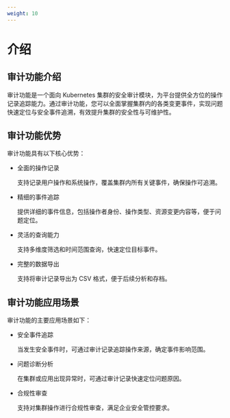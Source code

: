 ```yaml
---
weight: 10
---
```



# 介绍

## 审计功能介绍

审计功能是一个面向 Kubernetes 集群的安全审计模块，为平台提供全方位的操作记录追踪能力。通过审计功能，您可以全面掌握集群内的各类变更事件，实现问题快速定位与安全事件追溯，有效提升集群的安全性与可维护性。

## 审计功能优势

审计功能具有以下核心优势：

- 全面的操作记录
  
  支持记录用户操作和系统操作，覆盖集群内所有关键事件，确保操作可追溯。

- 精细的事件追踪
  
  提供详细的事件信息，包括操作者身份、操作类型、资源变更内容等，便于问题定位。

- 灵活的查询能力
  
  支持多维度筛选和时间范围查询，快速定位目标事件。

- 完整的数据导出
  
  支持将审计记录导出为 CSV 格式，便于后续分析和存档。

## 审计功能应用场景

审计功能的主要应用场景如下：

- 安全事件追踪
  
  当发生安全事件时，可通过审计记录追踪操作来源，确定事件影响范围。

- 问题诊断分析
  
  在集群或应用出现异常时，可通过审计记录快速定位问题原因。

- 合规性审查
  
  支持对集群操作进行合规性审查，满足企业安全管控要求。